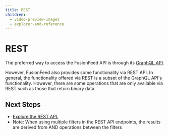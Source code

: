 ```yaml
---
title: REST
children:
  - video-preview-images
  - explorer-and-reference
---
```

# REST

The preferred way to access the FusionFeed API is through its [GraphQL API](/fusionfeed/graphql).

However, FusionFeed also provides some functionality via REST API. In general, the functionality offered via REST is a subset of the GraphQL API's functionality. However, there are some operations that are only available via REST such as those that return binary data.

## Next Steps

- [Explore the REST API.](explorer-and-reference)
- Note: When using multiple filters in the REST API endpoints, the results are derived from AND operations between the filters
